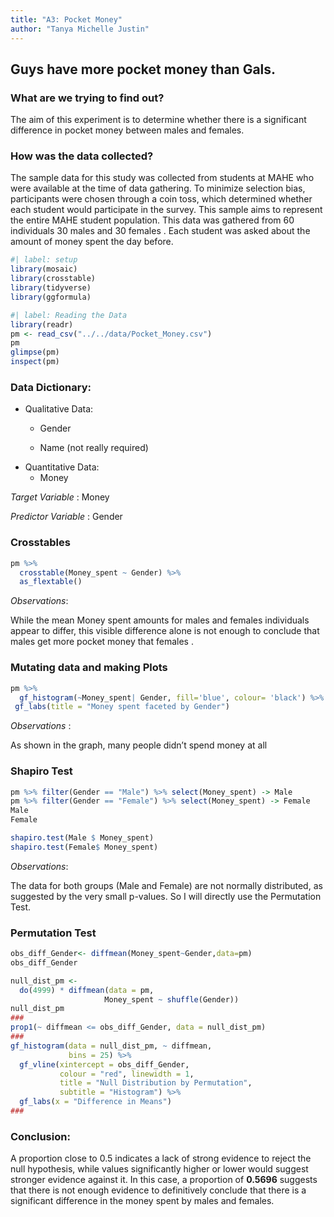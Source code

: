 ```yaml
---
title: "A3: Pocket Money"
author: "Tanya Michelle Justin"
---
```


## **Guys have more pocket money than Gals.**

### What are we trying to find out?

The aim of this experiment is to determine whether there is a significant difference in pocket money between males and females.

### How was the data collected?

The sample data for this study was collected from students at MAHE who were available at the time of data gathering. To minimize selection bias, participants were chosen through a coin toss, which determined whether each student would participate in the survey. This sample aims to represent the entire MAHE student population. This data was gathered from 60 individuals 30 males and 30 females . Each student was asked about the amount of money spent the day before.

```r
#| label: setup
library(mosaic)
library(crosstable)
library(tidyverse)
library(ggformula)

```

```r
#| label: Reading the Data
library(readr)
pm <- read_csv("../../data/Pocket_Money.csv")
pm
glimpse(pm)
inspect(pm)
```

### Data Dictionary:

-   Qualitative Data:
    -   Gender

    -   Name (not really required)
-   Quantitative Data:
    -   Money

*Target Variable* : Money

*Predictor* *Variable* : Gender

### Crosstables

```r
pm %>% 
  crosstable(Money_spent ~ Gender) %>% 
  as_flextable()
```

*Observations*:

While the mean Money spent amounts for males and females individuals appear to differ, this visible difference alone is not enough to conclude that males get more pocket money that females .

### Mutating data and making Plots

```r
pm %>% 
  gf_histogram(~Money_spent| Gender, fill='blue', colour= 'black') %>% 
 gf_labs(title = "Money spent faceted by Gender")
```

*Observations* :

As shown in the graph, many people didn't spend money at all

### Shapiro Test

```r
pm %>% filter(Gender == "Male") %>% select(Money_spent) -> Male
pm %>% filter(Gender == "Female") %>% select(Money_spent) -> Female
Male 
Female

shapiro.test(Male $ Money_spent)
shapiro.test(Female$ Money_spent)

```

*Observations*:

The data for both groups (Male and Female) are not normally distributed, as suggested by the very small p-values. So I will directly use the Permutation Test.

### Permutation Test

```r
obs_diff_Gender<- diffmean(Money_spent~Gender,data=pm)
obs_diff_Gender
```

```r
null_dist_pm <- 
  do(4999) * diffmean(data = pm, 
                     Money_spent ~ shuffle(Gender))
null_dist_pm
###
prop1(~ diffmean <= obs_diff_Gender, data = null_dist_pm)
###
gf_histogram(data = null_dist_pm, ~ diffmean, 
             bins = 25) %>%
  gf_vline(xintercept = obs_diff_Gender, 
           colour = "red", linewidth = 1,
           title = "Null Distribution by Permutation", 
           subtitle = "Histogram") %>% 
  gf_labs(x = "Difference in Means")
###
```

### Conclusion:

A proportion close to 0.5 indicates a lack of strong evidence to reject the null hypothesis, while values significantly higher or lower would suggest stronger evidence against it. In this case, a proportion of **0.5696** suggests that there is not enough evidence to definitively conclude that there is a significant difference in the money spent by males and females.
